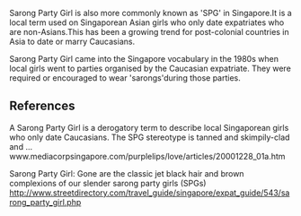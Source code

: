 Sarong Party Girl is also more commonly known as 'SPG' in Singapore.It is a local term used on Singaporean Asian girls who only date expatriates who are non-Asians.This has been a growing trend for post-colonial countries in Asia to date or marry Caucasians.

Sarong Party Girl came into the Singapore vocabulary in the 1980s when local girls went to parties organised by the Caucasian expatriate. They were required or encouraged to wear 'sarongs'during those parties. 


== References ==

A Sarong Party Girl is a derogatory term to describe local Singaporean girls who only date Caucasians. The SPG stereotype is tanned and skimpily-clad and ...
www.mediacorpsingapore.com/purplelips/love/articles/20001228_01a.htm 

Sarong Party Girl: Gone are the classic jet black hair and brown complexions of our slender sarong party girls (SPGs)
http://www.streetdirectory.com/travel_guide/singapore/expat_guide/543/sarong_party_girl.php